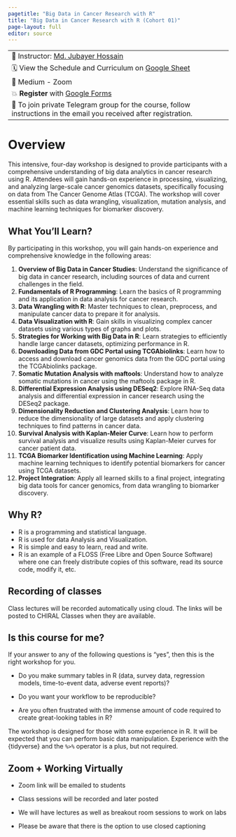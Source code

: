 ---
pagetitle: "Big Data in Cancer Research with R"
title: "Big Data in Cancer Research with R (Cohort 01)"
page-layout: full
editor: source
---

------------------------------------------------------------------------
🧑 Instructor: [Md. Jubayer Hossain](https://hossainlab.owlstown.net/)

🗓 View the Schedule and Curriculum on [Google Sheet](https://docs.google.com/spreadsheets/d/1nDzUXmaurfBBirs_wqfBdGKXead0YvRo2-k8b8z6Ass/edit?usp=sharing)

🏨 Medium - Zoom

💥 **Register** with [Google Forms](https://forms.gle/ke8U9uYxXmtvsgtk7) 


📝 To join private Telegram group for the course, follow instructions in the email you received after registration.
------------------------------------------------------------------------

# Overview
This intensive, four-day workshop is designed to provide participants with a comprehensive understanding of big data analytics in cancer research using R. Attendees will gain hands-on experience in processing, visualizing, and analyzing large-scale cancer genomics datasets, specifically focusing on data from The Cancer Genome Atlas (TCGA). The workshop will cover essential skills such as data wrangling, visualization, mutation analysis, and machine learning techniques for biomarker discovery.

## What You'll Learn?
By participating in this workshop, you will gain hands-on experience and comprehensive knowledge in the following areas:

1. **Overview of Big Data in Cancer Studies**: Understand the significance of big data in cancer research, including sources of data and current challenges in the field.
2. **Fundamentals of R Programming**: Learn the basics of R programming and its application in data analysis for cancer research.
3. **Data Wrangling with R**: Master techniques to clean, preprocess, and manipulate cancer data to prepare it for analysis.
4. **Data Visualization with R**: Gain skills in visualizing complex cancer datasets using various types of graphs and plots.
5. **Strategies for Working with Big Data in R**: Learn strategies to efficiently handle large cancer datasets, optimizing performance in R.
6. **Downloading Data from GDC Portal using TCGAbiolinks**: Learn how to access and download cancer genomics data from the GDC portal using the TCGAbiolinks package.
7. **Somatic Mutation Analysis with maftools**: Understand how to analyze somatic mutations in cancer using the maftools package in R.
8. **Differential Expression Analysis using DESeq2**: Explore RNA-Seq data analysis and differential expression in cancer research using the DESeq2 package.
9. **Dimensionality Reduction and Clustering Analysis**: Learn how to reduce the dimensionality of large datasets and apply clustering techniques to find patterns in cancer data.
10. **Survival Analysis with Kaplan-Meier Curve**: Learn how to perform survival analysis and visualize results using Kaplan-Meier curves for cancer patient data.
11. **TCGA Biomarker Identification using Machine Learning**: Apply machine learning techniques to identify potential biomarkers for cancer using TCGA datasets.
12. **Project Integration**: Apply all learned skills to a final project, integrating big data tools for cancer genomics, from data wrangling to biomarker discovery.

## Why R?

-   R is a programming and statistical language.
-   R is used for data Analysis and Visualization.
-   R is simple and easy to learn, read and write.
-   R is an example of a FLOSS (Free Libre and Open Source Software) where one can freely distribute copies of this software, read its source code, modify it, etc.


## Recording of classes

Class lectures will be recorded automatically using cloud. The links will be posted to CHIRAL Classes when they are available.

## Is this course for me?

If your answer to any of the following questions is "yes", then this is the right workshop for you.

-   Do you make summary tables in R (data, survey data, regression models, time-to-event data, adverse event reports)?

-   Do you want your workflow to be reproducible?

-   Are you often frustrated with the immense amount of code required to create great-looking tables in R?

The workshop is designed for those with some experience in R. It will be expected that you can perform basic data manipulation. Experience with the {tidyverse} and the `%>%` operator is a plus, but not required.

## Zoom + Working Virtually

-   Zoom link will be emailed to students

-   Class sessions will be recorded and later posted

-   We will have lectures as well as breakout room sessions to work on labs

-   Please be aware that there is the option to use closed captioning






